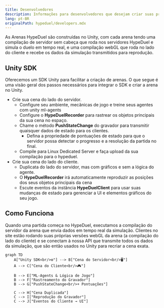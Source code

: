 ```yaml
---
title: Desenvolvedores
description: Informações para desenvolvedores que desejam criar suas próprias arenas
lang: pt-BR
originalPath: hypeduel/developers.mdx
---
```

As Arenas HypeDuel são construídas no Unity, com cada arena tendo uma compilação de servidor sem cabeça que roda nos servidores HypeDuel e simula o duelo em tempo real, e uma compilação webGL que roda no lado do cliente e recebe os dados da simulação transmitidos para reprodução.

## Unity SDK

Oferecemos um SDK Unity para facilitar a criação de arenas. O que segue é uma visão geral dos passos necessários para integrar o SDK e criar a arena no Unity.

- Crie sua cena do lado do servidor.
  - Configure seu ambiente, mecânicas de jogo e treine seus agentes com unity ml-agents
  - Configure o **HypeDuelRecorder** para rastrear os objetos principais da sua cena no espaço.
  - Chame o método **PushStateChange** do gravador para transmitir quaisquer dados de estado para os clientes.
    - Defina a propriedade de pontuações de estado para que o servidor possa detectar o progresso e a resolução da partida no final.
  - Compile para Linux Dedicated Server e faça upload da sua compilação para o hypeduel.
- Crie sua cena do lado do cliente.
  - Duplicata do lado do servidor, mas com gráficos e sem a lógica do agente.
  - O **HypeDuelRecorder** irá automaticamente reproduzir as posições dos seus objetos principais da cena
  - Escute eventos da instância **HypeDuelClient** para usar suas mudanças de estado para gerenciar a UI e elementos gráficos do seu jogo.

## Como Funciona

Quando uma partida começa no HypeDuel, executamos a compilação do servidor da arena que envia dados em tempo real da simulação. Clientes no site estão rodando suas próprias versões webGL da arena (a compilação do lado do cliente) e se conectam à nossa API que transmite todos os dados da simulação, que são então usados no Unity para recriar a cena exata.

```mermaid
graph TD
    A["Unity SDK<br/>⚙️"] --> B["Cena do Servidor<br/>🖥️"]
    A --> C["Cena do Cliente<br/>🎮"]

    B --> E["ML-Agents & Lógica de Jogo"]
    B --> F["Rastreamento do Gravador"]
    B --> G["PushStateChange<br/>+ Pontuações"]

    C --> H["Cena Duplicada"]
    C --> I["Reprodução do Gravador"]
    C --> J["Eventos do Cliente → UI"]

```
